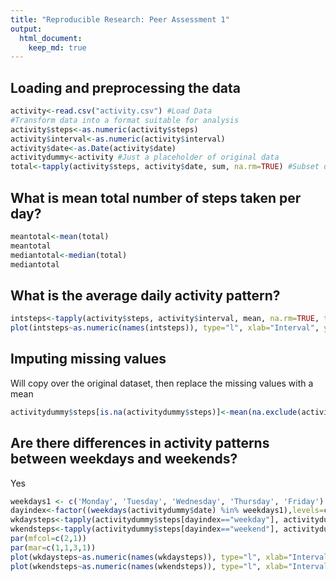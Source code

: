 ```yaml
---
title: "Reproducible Research: Peer Assessment 1"
output: 
  html_document:
    keep_md: true
---
```



## Loading and preprocessing the data

```r
activity<-read.csv("activity.csv") #Load Data
#Transform data into a format suitable for analysis 
activity$steps<-as.numeric(activity$steps) 
activity$interval<-as.numeric(activity$interval)
activity$date<-as.Date(activity$date)
activitydummy<-activity #Just a placeholder of original data
total<-tapply(activity$steps, activity$date, sum, na.rm=TRUE) #Subset data without NA
```


## What is mean total number of steps taken per day?

```R
meantotal<-mean(total)
meantotal
mediantotal<-median(total)
mediantotal
```



## What is the average daily activity pattern?

```R
intsteps<-tapply(activity$steps, activity$interval, mean, na.rm=TRUE, type="l")
plot(intsteps~as.numeric(names(intsteps)), type="l", xlab="Interval", ylab="Average Steps", main="Time Series Plot") #Plotting #1
```


## Imputing missing values
Will copy over the original dataset, then replace the missing values with a mean
```R
activitydummy$steps[is.na(activitydummy$steps)]<-mean(na.exclude(activity$steps))
```

## Are there differences in activity patterns between weekdays and weekends?

Yes

```R
weekdays1 <- c('Monday', 'Tuesday', 'Wednesday', 'Thursday', 'Friday')
dayindex<-factor((weekdays(activitydummy$date) %in% weekdays1),levels=c(FALSE, TRUE), labels=c('weekend', 'weekday'))
wkdaysteps<-tapply(activitydummy$steps[dayindex=="weekday"], activitydummy$interval[dayindex=="weekday"], mean, na.rm=TRUE, type="l")
wkendsteps<-tapply(activitydummy$steps[dayindex=="weekend"], activitydummy$interval[dayindex=="weekend"], mean, na.rm=TRUE, type="l")
par(mfcol=c(2,1))
par(mar=c(1,1,3,1))
plot(wkdaysteps~as.numeric(names(wkdaysteps)), type="l", xlab="Interval", ylab="Number of Steps", main="Weekdays Time Series Plot") #Plotting Weekday Steps
plot(wkendsteps~as.numeric(names(wkendsteps)), type="l", xlab="Interval", ylab="Number of Steps", main="Weekend Time Series Plot") #Plotting Weekend Steps
```


